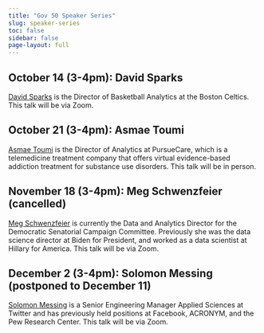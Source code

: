 ```yaml
---
title: "Gov 50 Speaker Series"
slug: speaker-series
toc: false
sidebar: false
page-layout: full
---
```



## October 14 (3-4pm): David Sparks 

[David Sparks](https://twitter.com/dsparks?lang=en) is the Director of Basketball Analytics at the Boston Celtics. This talk will be via Zoom. 


## October 21 (3-4pm): Asmae Toumi


[Asmae Toumi](https://www.linkedin.com/in/asmae-toumi-46a661200) is the Director of Analytics at PursueCare, which is a telemedicine treatment company that offers virtual evidence-based addiction treatment for substance use disorders. This talk will be in person. 


## November 18 (3-4pm): Meg Schwenzfeier (cancelled) 

[Meg Schwenzfeier](https://schwenzfeier.github.io/) is currently the Data and Analytics Director for the Democratic Senatorial Campaign Committee. Previously she was the data science director at Biden for President, and worked as a data scientist at Hillary for America. This talk will be via Zoom. 

## December 2 (3-4pm): Solomon Messing (postponed to December 11)

[Solomon Messing](https://solomonmg.github.io/) is a Senior Engineering Manager Applied Sciences at Twitter and has previously held positions at Facebook, ACRONYM, and the Pew Research Center. This talk will be via Zoom. 
